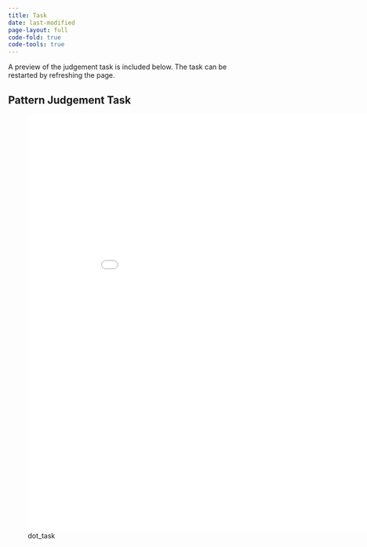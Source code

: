 ```yaml
---
title: Task
date: last-modified
page-layout: full
code-fold: true
code-tools: true
---
```





A preview of the judgement task is included below. The task can be restarted by refreshing the page.


## Pattern Judgement Task
::: column-screen



![dot_task](/Task/index.html){width="900" height="850"}

::: 